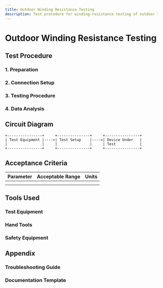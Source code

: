 ```yaml
---
title: Outdoor Winding Resistance Testing
description: Test procedure for winding-resistance testing of outdoor transformer
---
```


# Outdoor Winding Resistance Testing

## Test Procedure

### 1. Preparation

### 2. Connection Setup

### 3. Testing Procedure

### 4. Data Analysis

## Circuit Diagram

```
+----------------+     +---------------+     +----------------+
| Test Equipment |---->| Test Setup    |---->| Device Under   |
|                |     |               |     | Test           |
+----------------+     +---------------+     +----------------+
```

## Acceptance Criteria

| Parameter | Acceptable Range | Units |
|-----------|------------------|-------|
|           |                  |       |
|           |                  |       |

## Tools Used

### Test Equipment

### Hand Tools

### Safety Equipment

## Appendix

### Troubleshooting Guide

### Documentation Template
